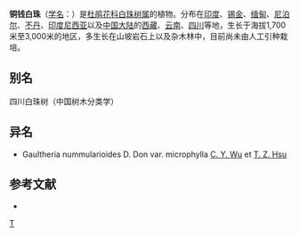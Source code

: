 {{Speciesbox 
| genus = Gaultheria
| species = nummularioides
| authority = D. Don
| subdivision_ranks =[[变种|变种]]
| subdivision =
* [[铜钱叶白珠|铜钱叶白珠]] ''G. n.'' var. ''nummularioides''
* [[小叶铜钱白珠|小叶铜钱白珠]] ''G. n.'' var. ''microphylla''
}}

'''铜钱白珠'''（[[学名|学名]]：{{lang|la|''Gaultheria nummularioides''}}）是[[杜鹃花科|杜鹃花科]][[白珠树属|白珠树属]]的植物。分布在[[印度|印度]]、[[锡金|锡金]]、[[缅甸|缅甸]]、[[尼泊尔|尼泊尔]]、[[不丹|不丹]]、[[印度尼西亚|印度尼西亚]]以及[[中国大陆|中国大陆]]的[[西藏|西藏]]、[[云南|云南]]、[[四川|四川]]等地，生长于海拔1,700米至3,000米的地区，多生长在山坡岩石上以及杂木林中，目前尚未由人工引种栽培。

== 别名 ==
四川白珠树（中国树木分类学）

== 异名 ==
* Gaultheria nummularioides D. Don var. microphylla [[吴征镒|C. Y. Wu]] et [[徐廷志|T. Z. Hsu]]

== 参考文献 ==
<div class="references-small">
* {{cite web| url =http://www.bioinfo.cn/db05/KmzwSpecies.php?action=view&id=23550| title =铜钱白珠（原变种）| work =《中国高等植物数据库全库》| publisher =中国科学院微生物研究所| author =昆明植物研究所| accessdate =2009-02-25| deadurl =yes| archiveurl =https://web.archive.org/web/20160304125823/http://www.bioinfo.cn/db05/KmzwSpecies.php?action=view&id=23550| archivedate =2016-03-04}}
</div>
{{Taxonbar|from=Q5527677}}

[[Category:白珠树属|T]]


{{植物小作品}}